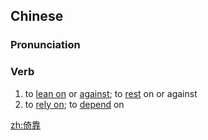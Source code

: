 ==Chinese==
{{zh-forms|alt=偎靠-Min Nan:óa-khò; -khò͘}}

===Pronunciation===
{{zh-pron
|m=yǐkào
|c=ji2 kaau3
|mn=xm,zz,tw:óa-khò/qz:óa-khò͘/xm,zz,tw:í-khò/qz:í-khò͘
|cat=v
}}

===Verb===
{{zh-verb}}

# to [[lean on]] or [[against]]; to [[rest]] on or against
# to [[rely on]]; to [[depend]] on

[[zh:倚靠]]